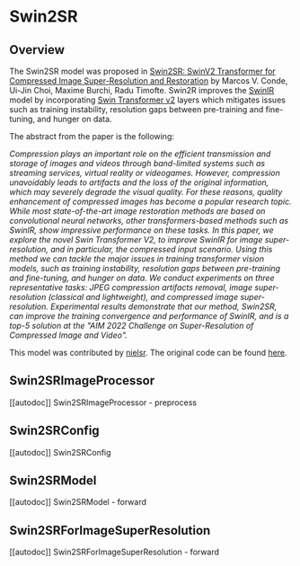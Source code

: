 <!--Copyright 2022 The HuggingFace Team. All rights reserved.

Licensed under the Apache License, Version 2.0 (the "License"); you may not use this file except in compliance with
the License. You may obtain a copy of the License at

http://www.apache.org/licenses/LICENSE-2.0

Unless required by applicable law or agreed to in writing, software distributed under the License is distributed on
an "AS IS" BASIS, WITHOUT WARRANTIES OR CONDITIONS OF ANY KIND, either express or implied. See the License for the
specific language governing permissions and limitations under the License.
-->

# Swin2SR

## Overview

The Swin2SR model was proposed in [Swin2SR: SwinV2 Transformer for Compressed Image Super-Resolution and Restoration](https://arxiv.org/abs/2209.11345) by Marcos V. Conde, Ui-Jin Choi, Maxime Burchi, Radu Timofte.
Swin2R improves the [SwinIR](https://github.com/JingyunLiang/SwinIR/) model by incorporating [Swin Transformer v2](swinv2) layers which mitigates issues such as training instability, resolution gaps between pre-training
and fine-tuning, and hunger on data.

The abstract from the paper is the following:

*Compression plays an important role on the efficient transmission and storage of images and videos through band-limited systems such as streaming services, virtual reality or videogames. However, compression unavoidably leads to artifacts and the loss of the original information, which may severely degrade the visual quality. For these reasons, quality enhancement of compressed images has become a popular research topic. While most state-of-the-art image restoration methods are based on convolutional neural networks, other transformers-based methods such as SwinIR, show impressive performance on these tasks.
In this paper, we explore the novel Swin Transformer V2, to improve SwinIR for image super-resolution, and in particular, the compressed input scenario. Using this method we can tackle the major issues in training transformer vision models, such as training instability, resolution gaps between pre-training and fine-tuning, and hunger on data. We conduct experiments on three representative tasks: JPEG compression artifacts removal, image super-resolution (classical and lightweight), and compressed image super-resolution. Experimental results demonstrate that our method, Swin2SR, can improve the training convergence and performance of SwinIR, and is a top-5 solution at the "AIM 2022 Challenge on Super-Resolution of Compressed Image and Video".*

This model was contributed by [nielsr](https://huggingface.co/nielsr).
The original code can be found [here](https://github.com/mv-lab/swin2sr).

## Swin2SRImageProcessor

[[autodoc]] Swin2SRImageProcessor
    - preprocess

## Swin2SRConfig

[[autodoc]] Swin2SRConfig

## Swin2SRModel

[[autodoc]] Swin2SRModel
    - forward

## Swin2SRForImageSuperResolution

[[autodoc]] Swin2SRForImageSuperResolution
    - forward
